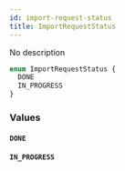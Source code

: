 ```yaml
---
id: import-request-status
title: ImportRequestStatus
---
```


No description

```graphql
enum ImportRequestStatus {
  DONE
  IN_PROGRESS
}
```

### Values

#### `DONE`

#### `IN_PROGRESS`
